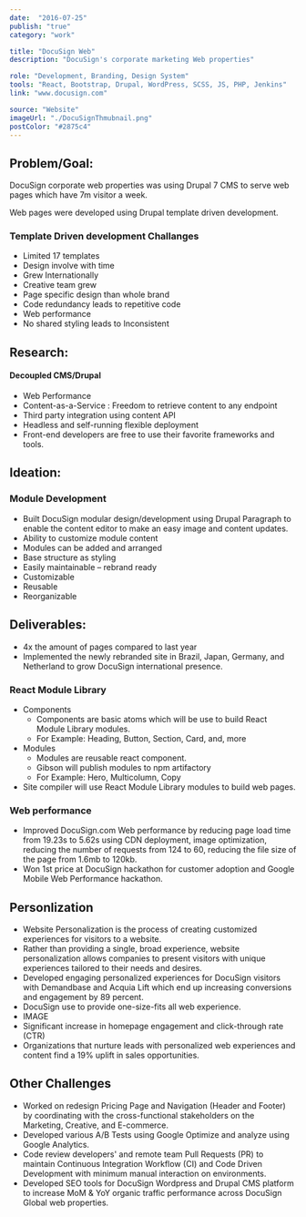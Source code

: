 ```yaml
---
date:  "2016-07-25"
publish: "true" 
category: "work"

title: "DocuSign Web"
description: "DocuSign's corporate marketing Web properties"

role: "Development, Branding, Design System"
tools: "React, Bootstrap, Drupal, WordPress, SCSS, JS, PHP, Jenkins" 
link: "www.docusign.com" 

source: "Website"
imageUrl: "./DocuSignThmubnail.png"
postColor: "#2875c4"
---
```


## Problem/Goal:

DocuSign corporate web properties was using Drupal 7 CMS to serve web pages which have 7m visitor a week.

Web pages were developed using Drupal template driven development.

### Template Driven development Challanges

- Limited 17 templates  
- Design involve with time
- Grew Internationally
- Creative team grew
- Page specific design than whole brand
- Code redundancy leads to repetitive code
- Web performance
- No shared styling leads to Inconsistent

## Research:

#### Decoupled CMS/Drupal

- Web Performance
- Content-as-a-Service : Freedom to retrieve content to any endpoint
- Third party integration using content API
- Headless and self-running flexible deployment
- Front-end developers are free to use their favorite frameworks and tools.

<ImageWrap srcName="TraditionalVsDecoupledContentManagementSystem" />

## Ideation:

### Module Development

- Built DocuSign modular design/development using Drupal Paragraph to enable the content editor to make an easy image and content updates.
- Ability to customize module content
- Modules can be added and arranged
- Base structure as styling 
- Easily maintainable – rebrand ready
- Customizable
- Reusable
- Reorganizable

<ImageWrap srcName="TemplateVsModule" />

## Deliverables:

- 4x the amount of pages compared to last year
- Implemented the newly rebranded site in Brazil, Japan, Germany, and Netherland to grow DocuSign international presence.

### React Module Library

- Components
  - Components are basic atoms which will be use to build React Module Library modules.
  - For Example: Heading, Button, Section, Card, and, more
- Modules
  - Modules are reusable react component.
  - Gibson will publish modules to npm artifactory
  - For Example: Hero, Multicolumn, Copy
- Site compiler will use React Module Library modules to build web pages.

<PhotoGallery variant="DocusignWebReactModuleLibrary" columns={2}/>

<ImageWrap srcName="HtmlVsModuleVsReact" />

### Web performance
  - Improved DocuSign.com Web performance by reducing page load time from 19.23s to 5.62s using CDN deployment, image optimization, reducing the number of requests from 124 to 60, reducing the file size of the page from 1.6mb to 120kb. 
  - Won 1st price at DocuSign hackathon for customer adoption and Google Mobile Web Performance hackathon.

## Personlization
- Website Personalization is the process of creating customized experiences for visitors to a website. 
- Rather than providing a single, broad experience, website personalization allows companies to present visitors with unique experiences tailored to their needs and desires.
- Developed engaging personalized experiences for DocuSign visitors with Demandbase and Acquia Lift which end up increasing conversions and engagement by 89 percent.
- DocuSign use to provide one-size-fits all web experience.
- IMAGE
- Significant increase in homepage engagement and click-through rate (CTR)
- Organizations that nurture leads with personalized web experiences and content find a 19% uplift in sales opportunities.

<PhotoGallery variant="DocusignWebPersonlization" columns={2}/>

## Other Challenges

- Worked on redesign Pricing Page and Navigation (Header and Footer) by coordinating with the cross-functional stakeholders on the Marketing, Creative, and E-commerce. 
- Developed various A/B Tests using Google Optimize and analyze using Google Analytics.
- Code review developers' and remote team Pull Requests (PR) to maintain Continuous Integration Workflow (CI) and Code Driven Development with minimum manual interaction on environments.
- Developed SEO tools for DocuSign Wordpress and Drupal CMS platform to increase MoM & YoY organic traffic performance across DocuSign Global web properties.






